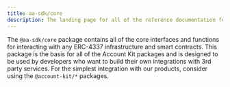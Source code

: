 ```yaml
---
title: aa-sdk/core
description: The landing page for all of the reference documentation for @aa-sdk/core
---
```



The `@aa-sdk/core` package contains all of the core interfaces and functions for interacting with any ERC-4337 infrastructure and smart contracts. This package is the
basis for all of the Account Kit packages and is designed to be used by developers who want to build their own integrations with 3rd party services. For the simplest integration
with our products, consider using the `@account-kit/*` packages.
